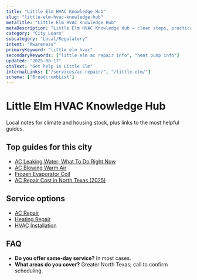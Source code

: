 ```yaml
---
title: "Little Elm HVAC Knowledge Hub"
slug: "little-elm-hvac-knowledge-hub"
metaTitle: "Little Elm HVAC Knowledge Hub"
metaDescription: "Little Elm HVAC Knowledge Hub — clear steps, practical detail, and when to call a pro in North Texas."
category: "City Learn"
subcategory: "Local/Regulatory"
intent: "Awareness"
primaryKeyword: "little elm hvac"
secondaryKeywords: ["little elm ac repair info", "heat pump info"]
updated: "2025-08-17"
ctaText: "Get help in Little Elm"
internalLinks: ["/services/ac-repair/", "/little-elm/"]
schema: ["BreadcrumbList"]
---
```


# Little Elm HVAC Knowledge Hub

Local notes for climate and housing stock, plus links to the most helpful guides.


## Top guides for this city
- [AC Leaking Water: What To Do Right Now](/learn/ac-leaking-water-what-to-do)
- [AC Blowing Warm Air](/learn/ac-blowing-warm-air)
- [Frozen Evaporator Coil](/learn/frozen-evaporator-coil)
- [AC Repair Cost in North Texas (2025)](/learn/ac-repair-cost-north-texas-2025)


## Service options
- [AC Repair](/services/ac-repair/)
- [Heating Repair](/services/heating-repair/)
- [HVAC Installation](/services/hvac-installation/)


## FAQ
- **Do you offer same‑day service?** In most cases.
- **What areas do you cover?** Greater North Texas; call to confirm scheduling.

